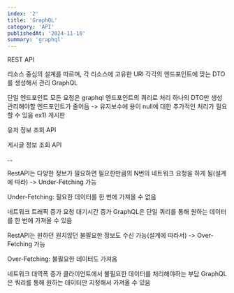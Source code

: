 ```yaml
---
index: '2'
title: 'GraphQL'
category: 'API'
publishedAt: '2024-11-18'
summary: 'graphql'
---
```

REST API

리소스 중심의 설계를 따르며, 각 리소스에 고유한 URI
각각의 엔드포인트에 맞는 DTO를 생성해서 관리
GraphQL

단일 엔드포인트
모든 요청은 graphql 엔드포인트의 쿼리로 처리
하나의 DTO만 생성
관리해야할 엔드포인트가 줄어듬 -> 유지보수에 용이
null에 대한 추가적인 처리가 필요할 수 있음
ex1) 게시판

유저 정보 조회 API

게시글 정보 조회 API

...


RestAPI는 다양한 정보가 필요하면 필요한만큼의 N번의 네트워크 요청을 하게 됨(설계에 따라) -> Under-Fetching 가능

Under-Fetching: 필요한 데이터를 한 번에 가져올 수 없음

네트워크 트래픽 증가
요청 대기시간 증가
GraphQL은 단일 쿼리를 통해 원하는 데이터를 한 번에 가져올 수 있음

 

RestAPI는 원하던 원치않던 불필요한 정보도 수신 가능(설계에 따라서) -> Over-Fetching 가능

Over-Fetching: 불필요한 데이터도 가져옴

네트워크 대역폭 증가
클라이언트에서 불필요한 데이터를 처리해야하는 부담
GraphQL은 쿼리를 통해 원하는 데이터만 지정해서 가져올 수 있음